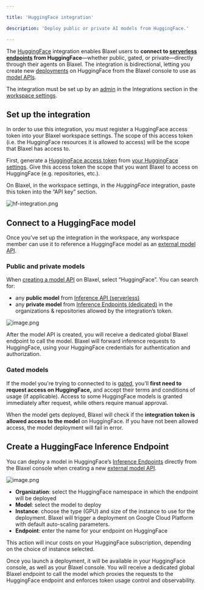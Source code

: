 ```yaml
---

title: 'HuggingFace integration'

description: 'Deploy public or private AI models from HuggingFace.'

---
```


The [HuggingFace](https://huggingface.co/) integration enables Blaxel users to **connect to [serverless endpoints](https://huggingface.co/docs/api-inference/en/index) from HuggingFace**—whether public, gated, or private—directly through their agents on Blaxel. The integration is bidirectional, letting you create new [deployments](https://huggingface.co/docs/inference-endpoints/index) on HuggingFace from the Blaxel console to use as [model APIs](../Models/External-model-apis).

The integration must be set up by an [admin](../Security/Workspace-access-control%2013847e47b1ea8151bd43efeccf5defe0) in the Integrations section in the [workspace settings](../Security/Workspace-access-control).

## Set up the integration

In order to use this integration, you must register a HuggingFace access token into your Blaxel workspace settings. The scope of this access token (i.e. the HuggingFace resources it is allowed to access) will be the scope that Blaxel has access to.

First, generate a [HuggingFace access token](https://huggingface.co/docs/hub/security-tokens) from [your HuggingFace settings](https://huggingface.co/settings/tokens). Give this access token the scope that you want Blaxel to access on HuggingFace (e.g. repositories, etc.). 

On Blaxel, in the workspace settings, in the *HuggingFace* integration, paste this token into the “API key” section.

![hf-integration.png](HuggingFace/hf-integration.png)

## Connect to a HuggingFace model

Once you’ve set up the integration in the workspace, any workspace member can use it to reference a HuggingFace model as an [external model API](../Models/External-model-apis).

### Public and private models

When [creating a model API](../Models/Overview) on Blaxel, select “HuggingFace”. You can search for:

- any **public model** from [Inference API (serverless)](https://huggingface.co/docs/api-inference/index)
- any **private model** from [Inference Endpoints (dedicated)](https://huggingface.co/docs/inference-endpoints/index) in the organizations & repositories allowed by the integration’s token.

![image.png](HuggingFace/image.png)

After the model API is created, you will receive a dedicated global Blaxel endpoint to call the model. Blaxel will forward inference requests to HuggingFace, using your HuggingFace credentials for authentication and authorization.

### Gated models

If the model you're trying to connected to is [gated](https://huggingface.co/docs/hub/models-gated), you'll **first need to request access on HuggingFace,** and accept their terms and conditions of usage (if applicable). Access to some HuggingFace models is granted immediately after request, while others require manual approval.

When the model gets deployed, Blaxel will check if the **integration token is allowed access to the model** on HuggingFace. If you have not been allowed access, the model deployment will fail in error. 

## Create a HuggingFace Inference Endpoint

You can deploy a model in HuggingFace’s [Inference Endpoints](https://huggingface.co/docs/inference-endpoints/index) directly from the Blaxel console when creating a new [external model API](../Models/External-model-apis).

![image.png](HuggingFace/image%201.png)

- **Organization**: select the HuggingFace namespace in which the endpoint will be deployed
- **Model**: select the model to deploy
- **Instance**: choose the type (GPU) and size of the instance to use for the deployment. Blaxel will trigger a deployment on Google Cloud Platform with default auto-scaling parameters.
- **Endpoint**: enter the name for your endpoint on HuggingFace

<Warning>This action will incur costs on your HuggingFace subscription, depending on the choice of instance selected.</Warning>

Once you launch a deployment, it will be available in your HuggingFace console, as well as your Blaxel console. You will receive a dedicated global Blaxel endpoint to call the model which proxies the requests to the HuggingFace endpoint and enforces token usage control and observability.